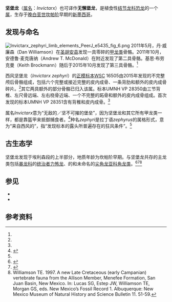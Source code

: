 {{Automatic taxobox
| fossil_range = [[白垩纪|白垩纪]]晚期，{{Fossil range|78}} 
| image = Invictarx zephyri holotype PeerJ e5435 fig 4.png
| image_upright = 1.1
| image_caption = 西风坚堡龙的[[皮内成骨|皮内成骨]]
| taxon = Invictarx
| authority = McDonald & Wolfe, 2018
| type_species = '''西风坚堡龙<br/>''Invictarx zephyri'''''
| type_species_authority = McDonald & Wolfe, 2018
}}

'''坚堡龙'''（[[属名|属名]]：''Invictarx''）也可译作'''无懈堡龙'''，是植食性[[结节龙科|结节龙科]][[恐龙|恐龙]]的一个[[属|属]]，生存于[[晚白垩世|晚白垩世]][[坎帕阶|坎帕阶]]早期的[[新墨西哥|新墨西哥]]。

== 发现与命名 ==
[[File:Invictarx_zephyri_limb_elements_PeerJ_e5435_fig_6.png|thumb]] 
2011年5月，丹·威廉森（Dan Williamson）在[[圣胡安县_(新墨西哥州)|圣胡安县]]发现一具零碎的[[甲龙类|甲龙类]]骨骼。2011年10月，安德鲁·麦克唐纳（Andrew T. McDonald）在附近发现了第二具骨骼。基思·布劳克曼（Keith Brockmann）随后于2015年10月发现了第三具骨骼。<ref name="McDonald2018a" />

西风坚堡龙（''Invictarx zephyri''）的[[正模标本|正模标本]]WSC 16505由2015年发现的不完整颅后骨骼组成，包括六个完整或接近完整的皮内成骨、一条背肋和额外的皮内成骨碎片。<ref name="McDonald2018a" />其它两具额外的部分骨骼已归入该属。标本UMNH VP 28350由三节背椎、左尺骨远端、左右桡骨近端、一个不完整的跖骨和额外的皮内成骨组成。首次发现的标本UMNH VP 28351含有背椎和皮内成骨。<ref name="McDonald2018a" />

属名''Invictarx''意为“无敌的／坚不可摧的堡垒”，因为坚堡龙和其它所有甲龙类一样，都是靠盔甲来抵御捕食者。<ref name="McDonald2018a">{{cite journal |last1=McDonald |first1=A.T. |last2=Wolfe |first2=D.G. |title=A new nodosaurid ankylosaur (Dinosauria: Thyreophora) from the Upper Cretaceous Menefee Formation of New Mexico |journal=PeerJ |date=2018 |page=6:e5435 |doi=10.7717/peerj.5435|pmc=6110256 |pmid=30155354 |volume=6 }}</ref>种名''zephyri''是拉丁语''zephyrus''的属格形式，意为“来自西风的”，指“发现标本的露头所普遍存在的狂风条件”。<ref name="McDonald2018a" />

==古生态学==
坚堡龙发现于{{le|梅尼菲组|Menefee Formation}}埃利森段的上半部分，地质年龄为坎帕阶早期。与坚堡龙共存的主龙类包括[[暴龙科|暴龙科]]的[[力怖龙|统治者力怖龙]]、{{le|短吻鳄超科|Alligatoroidea}}的{{le|短鳄属|Brachychampsa sealeyi|西利氏短鳄}}和未命名的[[尖角龙亚科|尖角龙亚科]][[角龙类|角龙类]]。<ref name="McDonald2018b">{{cite journal |last1=McDonald |first1=A.T. |last2=Wolfe |first2=D.G. |last3=Dooley Jr |first3=A.C. |title=A new tyrannosaurid (Dinosauria: Theropoda) from the Upper Cretaceous Menefee Formation of New Mexico |journal=PeerJ |date=2018 |page=6:e5749 |doi=10.7717/peerj.5749 |pmid=30324024 |volume=6 |pmc=6183510}}</ref><ref>{{cite journal | last1 = Williamson | first1 = TE | year = 1996 | title = Brachychampsa sealeyi, sp. nov., (Crocodylia, Alligatoroidea) from the Upper Cretaceous (lower Campanian) Menefee Formation, northwestern New Mexico | journal = Journal of Vertebrate Paleontology | volume = 16 | issue = 3| pages = 421–431 | doi = 10.1080/02724634.1996.10011331 }}</ref><ref>Williamson TE. 1997. A new Late Cretaceous (early Campanian) vertebrate fauna from the Allison Member, Menefee Formation, San Juan Basin, New Mexico. In: Lucas SG, Estep JW, Williamson TE, Morgan GS, eds. New Mexico’s Fossil Record 1. Albuquerque: New Mexico Museum of Natural History and Science Bulletin 11. 51-59.</ref>

==参见==
*{{le|2018年古生物学研究|2018 in paleontology}}
*{{le|甲龙类研究历史|Timeline of ankylosaur research}}

==参考资料==
{{reflist}}
{{Thyreophora|N.}}
{{Taxonbar|from=Q56247617}}